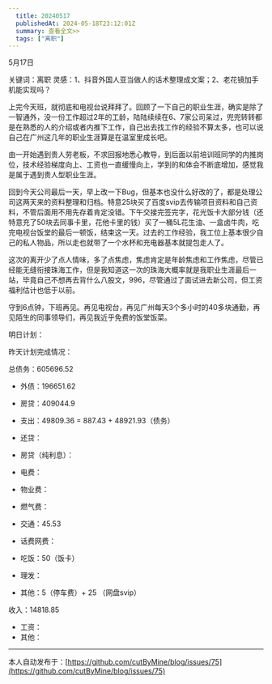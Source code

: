 ```yaml
---
  title: 20240517
  publishedAt: 2024-05-18T23:12:01Z
  summary: 查看全文>>
  tags: ["离职"]
---
```


5月17日

关键词：离职
灵感：1、抖音外国人亚当做人的话术整理成文案；2、老花镜加手机能实现吗？

上完今天班，就彻底和电视台说拜拜了。回顾了一下自己的职业生涯，确实是除了一智通外，没一份工作超过2年的工龄，陆陆续续在6、7家公司呆过，兜兜转转都是在熟悉的人的介绍或者内推下工作，自己出去找工作的经验不算太多，也可以说自己在广州这几年的职业生涯算是在温室里成长吧。

由一开始遇到贵人劳老板，不求回报地悉心教导，到后面以前培训班同学的内推岗位，技术经验梯度向上、工资也一直缓慢向上，学到的和体会不断底增加，感觉我是属于遇到贵人型职业生涯。

回到今天公司最后一天，早上改一下Bug，但基本也没什么好改的了，都是处理公司这两天来的资料整理和归档。特意25块买了百度svip去传输项目资料和自己资料，不管后面用不用先存着肯定没错。下午交接完签完字，花光饭卡大部分钱（还特意充了50块去同事卡里，花他卡里的钱）买了一桶5L花生油、一盒卤牛肉，吃完电视台饭堂的最后一顿饭，结束这一天。过去的工作经验，我工位上基本很少自己的私人物品，所以走也就带了一个水杯和充电器基本就提包走人了。

这次的离开少了点人情味，多了点焦虑，焦虑肯定是年龄焦虑和工作焦虑，尽管已经能无缝衔接珠海工作，但是我知道这一次的珠海大概率就是我职业生涯最后一站，毕竟自己不想再去背什么八股文，996，尽管通过了面试进去新公司，但工资福利估计也低于以前。

守到6点钟，下班再见。再见电视台，再见广州每天3个多小时的40多块通勤，再见陌生的同事领导们，再见我近乎免费的饭堂饭菜。

明日计划：

昨天计划完成情况：

总债务：605696.52
- 外债：196651.62
- 房贷：409044.9

- 支出：49809.36 = 887.43 + 48921.93（债务）
- 还贷：
- 房贷（纯利息）：
- 电费：
- 物业费：
- 燃气费：
- 交通：45.53
- 话费网费：
- 吃饭：50（饭卡）
- 理发：
- 其他：5（停车费）+ 25 （网盘svip）

收入：14818.85
- 工资：
- 其他：


---
本人自动发布于：[https://github.com/cutByMine/blog/issues/75](https://github.com/cutByMine/blog/issues/75)
